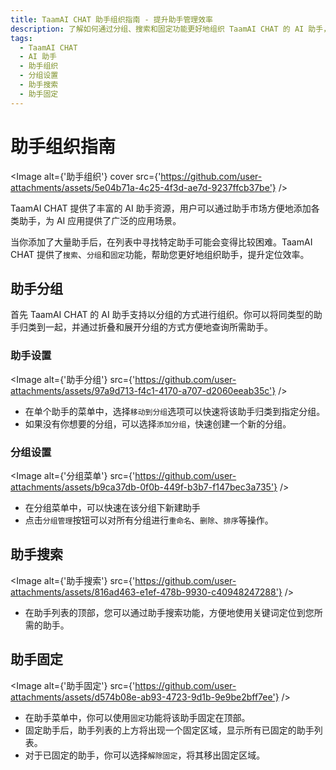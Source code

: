 ```yaml
---
title: TaamAI CHAT 助手组织指南 - 提升助手管理效率
description: 了解如何通过分组、搜索和固定功能更好地组织 TaamAI CHAT 的 AI 助手，提升助手管理效率和定位效率。
tags:
  - TaamAI CHAT
  - AI 助手
  - 助手组织
  - 分组设置
  - 助手搜索
  - 助手固定
---
```


# 助手组织指南

<Image
  alt={'助手组织'}
  cover
  src={'https://github.com/user-attachments/assets/5e04b71a-4c25-4f3d-ae7d-9237ffcb37be'}
/>

TaamAI CHAT 提供了丰富的 AI 助手资源，用户可以通过助手市场方便地添加各类助手，为 AI 应用提供了广泛的应用场景。

当你添加了大量助手后，在列表中寻找特定助手可能会变得比较困难。TaamAI CHAT 提供了`搜索`、`分组`和`固定`功能，帮助您更好地组织助手，提升定位效率。

## 助手分组

首先 TaamAI CHAT 的 AI 助手支持以分组的方式进行组织。你可以将同类型的助手归类到一起，并通过折叠和展开分组的方式方便地查询所需助手。

### 助手设置

<Image
  alt={'助手分组'}
  src={'https://github.com/user-attachments/assets/97a9d713-f4c1-4170-a707-d2060eeab35c'}
/>

- 在单个助手的菜单中，选择`移动到分组`选项可以快速将该助手归类到指定分组。
- 如果没有你想要的分组，可以选择`添加分组`，快速创建一个新的分组。

### 分组设置

<Image
  alt={'分组菜单'}
  src={'https://github.com/user-attachments/assets/b9ca37db-0f0b-449f-b3b7-f147bec3a735'}
/>

- 在分组菜单中，可以快速在该分组下新建助手
- 点击`分组管理`按钮可以对所有分组进行`重命名`、`删除`、`排序`等操作。

## 助手搜索

<Image
  alt={'助手搜索'}
  src={'https://github.com/user-attachments/assets/816ad463-e1ef-478b-9930-c40948247288'}
/>

- 在助手列表的顶部，您可以通过助手搜索功能，方便地使用关键词定位到您所需的助手。

## 助手固定

<Image
  alt={'助手固定'}
  src={'https://github.com/user-attachments/assets/d574b08e-ab93-4723-9d1b-9e9be2bff7ee'}
/>

- 在助手菜单中，你可以使用`固定`功能将该助手固定在顶部。
- 固定助手后，助手列表的上方将出现一个固定区域，显示所有已固定的助手列表。
- 对于已固定的助手，你可以选择`解除固定`，将其移出固定区域。
